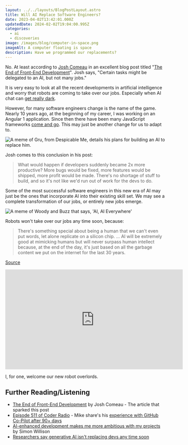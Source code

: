 ```yaml
---
layout: ../../layouts/BlogPostLayout.astro
title: Will AI Replace Software Engineers?
date: 2023-04-02T13:42:01.000Z
updatedDate: 2024-02-02T19:04:00.995Z
categories:
  - ai
  - discoveries
image: /images/blog/computer-in-space.png
imageAlt: A computer floating is space
description: Have we programmed our replacements?
---
```


No. At least according to [Josh Comeau](https://www.joshwcomeau.com/) in
an excellent blog post titled
"[The End of Front-End Development](https://www.joshwcomeau.com/blog/the-end-of-frontend-development/)".
Josh says, "Certain tasks might be delegated to an AI, but not many jobs."

It is very easy to look at all the recent developments in artificial intelligence
and worry that robots are coming to take over our jobs. Especially when AI
chat can [get really dark](https://www.theguardian.com/technology/2023/feb/17/i-want-to-destroy-whatever-i-want-bings-ai-chatbot-unsettles-us-reporter).

However, for many software engineers change is the name of the game. Nearly 10
years ago, at the beginning of my career, I was working on an Angular 1 application.
Since then there have been many JavaScript frameworks [come and go](https://js.cuvar.dev/).
This may just be another change for us to adapt to.

<img src="/images/blog/memes/have-the-ai-replace-you.jpg" alt="A meme of Gru, from Despicable Me, details his plans for building an AI to replace him." />

Josh comes to this conclusion in his post:

> What would happen if developers suddenly became 2x more productive?
> More bugs would be fixed, more features would be shipped, more profit would be made.
> There's no shortage of stuff to build, and so it's not like we'd run out of work for the devs to do.

Some of the most successful software engineers in this new era of AI may just be
the ones that incorporate AI into their existing skill set. We may see a complete
transformation of our jobs, or entirely new jobs emerge.

<img src="/images/blog/memes/ai-everywhere.jpg" alt="A meme of Woody and Buzz that says, 'AI, AI Everywhere'" />

<RandomSupport />

Robots won't take over our jobs any time soon, because:

> There's something special about being a human that we can't even put words, let
> alone replicate on a silicon chip.
> ...
> AI will be extremely good at mimicking humans but will never surpass human
> intellect because, at the end of the day, it's just based on all the garbage
> content we put on the internet for the last 30 years.

[Source](https://youtu.be/TpZcGhYp4rw?t=339)

<iframe class="youtube" width="560" height="315" src="https://www.youtube-nocookie.com/embed/TpZcGhYp4rw" title="YouTube video player" frameborder="0" allow="picture-in-picture" allowfullscreen></iframe>

I, for one, welcome our new robot overlords.

## Further Reading/Listening

- [The End of Front-End Development](https://www.joshwcomeau.com/blog/the-end-of-frontend-development/) by Josh Comeau - The article that sparked this post
- [Episode 511 of Coder Radio](https://coder.show/511) - Mike share's his [experience with GitHub Co-Pilot after 90+ days](https://dominickm.com/90-days-with-github-co-pilot/)
- [AI-enhanced development makes me more ambitious with my projects](https://simonwillison.net/2023/Mar/27/ai-enhanced-development/) by Simon Willison
- [Researchers say generative AI isn't replacing devs any time soon](https://leaddev.com/tech/researchers-say-generative-ai-isnt-replacing-devs-any-time-soon)
